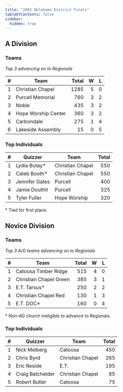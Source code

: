 ```yaml
---
title: "2002 Oklahoma District Finals"
tableOfContents: false
sidebar:
  hidden: true
---
```


## A Division

### Teams

*Top 3 advancing on to Regionals*

|    # | Team                | Total |    W |    L |
| ---: | ------------------- | ----: | ---: | ---: |
|    1 | Christian Chapel    |  1285 |    5 |    0 |
|    2 | Purcell Memorial    |   760 |    3 |    2 |
|    3 | Noble               |   435 |    3 |    2 |
|    4 | Hope Worship Center |   360 |    3 |    2 |
|    5 | Carbondale          |   275 |    1 |    4 |
|    6 | Lakeside Assembly   |    15 |    0 |    5 |

### Top Individuals

|    # | Quizzer        | Team             | Total |
| ---: | -------------- | ---------------- | ----: |
|    1 | Lydia Butay*   | Christian Chapel |   550 |
|    2 | Caleb Booth*   | Christian Chapel |   550 |
|    3 | Jennifer Gates | Purcell          |   400 |
|    4 | Jamie Douthit  | Purcell          |   325 |
|    5 | Tyler Fuller   | Hope Worship     |   320 |

\* Tied for first place.

## Novice Division

### Teams

*Top 3 A/G teams advancing on to Regionals*

|    # | Team                   | Total |    W |    L |
| ---: | ---------------------- | ----: | ---: | ---: |
|    1 | Catoosa Timber Ridge   |   515 |    4 |    0 |
|    2 | Christian Chapel Green |   385 |    3 |    1 |
|    3 | E.T. Tarsus*           |   250 |    2 |    2 |
|    4 | Christian Chapel Red   |   130 |    1 |    3 |
|    5 | E.T. DOC*              |   160 |    0 |    4 |

\* Non-AG church ineligible to advance to Regionals.

### Top Individuals

|    # | Quizzer          | Team             | Total |
| ---: | ---------------- | ---------------- | ----: |
|    1 | Nick Melberg     | Catoosa          |   450 |
|    2 | Chris Byrd       | Christian Chapel |   265 |
|    3 | Eric Reside      | E.T.             |   195 |
|    4 | Craig Batchelder | Christian Chapel |    85 |
|    5 | Robert Butler    | Catoosa          |    75 |

